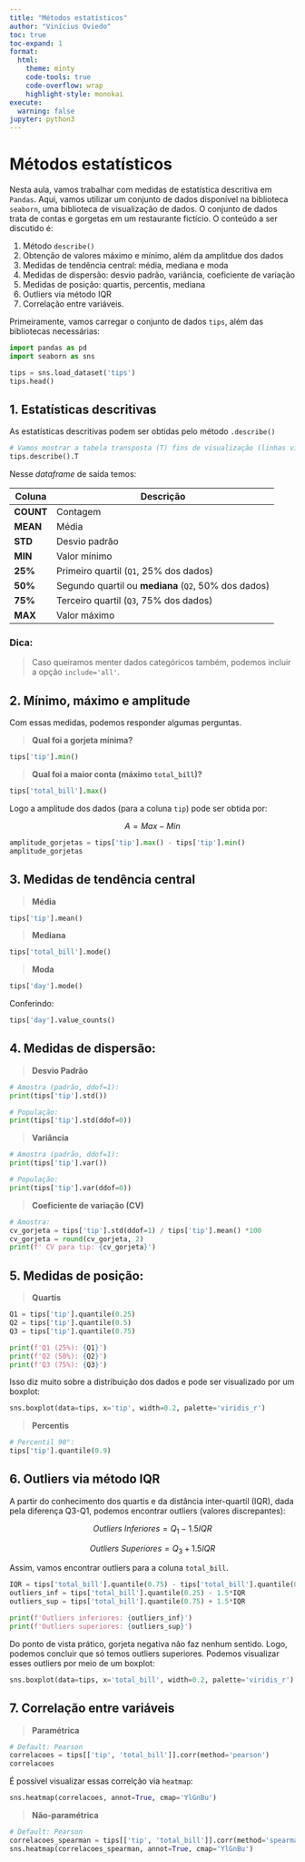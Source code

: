 ```yaml
---
title: "Métodos estatísticos"
author: "Vinícius Oviedo"
toc: true
toc-expand: 1
format:
  html:
    theme: minty
    code-tools: true
    code-overflow: wrap
    highlight-style: monokai
execute:
  warning: false
jupyter: python3
---
```


# Métodos estatísticos

Nesta aula, vamos trabalhar com medidas de estatística descritiva em `Pandas`. Aqui, vamos utilizar um conjunto de dados disponível na biblioteca `seaborn`, uma biblioteca de visualização de dados. O conjunto de dados trata de contas e gorgetas em um restaurante fictício. O conteúdo a ser discutido é:

1. Método `describe()`
2. Obtenção de valores máximo e mínimo, além da amplitdue dos dados
3. Medidas de tendência central: média, mediana e moda
4. Medidas de dispersão: desvio padrão, variância, coeficiente de variação
5. Medidas de posição: quartis, percentis, mediana
6. Outliers via método IQR
7. Correlação entre variáveis.

Primeiramente, vamos carregar o conjunto de dados `tips`, além das bibliotecas necessárias:

```python
import pandas as pd
import seaborn as sns

tips = sns.load_dataset('tips')
tips.head()
```

## 1. Estatísticas descritivas

As estatísticas descritivas podem ser obtidas pelo método `.describe()`

```python
# Vamos mostrar a tabela transposta (T) fins de visualização (linhas viram colunas):
tips.describe().T
```

Nesse *dataframe* de saída temos:

| Coluna | Descrição |
| ------ | --------- |
| **COUNT** | Contagem |
| **MEAN** | Média |
| **STD** | Desvio padrão |
| **MIN** | Valor mínimo |
| **25%** | Primeiro quartil (`Q1`, 25% dos dados) |
| **50%** | Segundo quartil ou **mediana** (`Q2`, 50% dos dados) |
| **75%** | Terceiro quartil (`Q3`, 75% dos dados) |
| **MAX** | Valor máximo |

### Dica:
> Caso queiramos menter dados categóricos também, podemos incluir a opção `include='all'`.


## 2. Mínimo, máximo e amplitude

Com essas medidas, podemos responder algumas perguntas.

> **Qual foi a gorjeta mínima?**

```python
tips['tip'].min()
```

> **Qual foi a maior conta (máximo `total_bill`)?**

```python
tips['total_bill'].max()
```

Logo a amplitude dos dados (para a coluna `tip`) pode ser obtida por:

$$
A = Max - Min
$$

```python
amplitude_gorjetas = tips['tip'].max() - tips['tip'].min()
amplitude_gorjetas
```

## 3. Medidas de tendência central

> **Média**

```python
tips['tip'].mean()
```

> **Mediana**

```python
tips['total_bill'].mode()
```

> **Moda**

```python
tips['day'].mode()
```

Conferindo:

```python
tips['day'].value_counts()
```


## 4. Medidas de dispersão:

> **Desvio Padrão**

```python
# Amostra (padrão, ddof=1):
print(tips['tip'].std())

# População:
print(tips['tip'].std(ddof=0))
```

> **Variância**

```python
# Amostra (padrão, ddof=1):
print(tips['tip'].var())

# População:
print(tips['tip'].var(ddof=0))
```

> **Coeficiente de variação (CV)**

```python
# Amostra:
cv_gorjeta = tips['tip'].std(ddof=1) / tips['tip'].mean() *100
cv_gorjeta = round(cv_gorjeta, 2)
print(f' CV para tip: {cv_gorjeta}')
``` 


## 5. Medidas de posição:

> **Quartis**

```python
Q1 = tips['tip'].quantile(0.25)
Q2 = tips['tip'].quantile(0.5)
Q3 = tips['tip'].quantile(0.75)

print(f'Q1 (25%): {Q1}')
print(f'Q2 (50%): {Q2}')
print(f'Q3 (75%): {Q3}')
```

Isso diz muito sobre a distribuição dos dados e pode ser visualizado por um boxplot:

```python
sns.boxplot(data=tips, x='tip', width=0.2, palette='viridis_r')
```

> **Percentis**

```python
# Percentil 90°:
tips['tip'].quantile(0.9)
```

## 6. Outliers via método IQR

A partir do conhecimento dos quartis e da distância inter-quartil (IQR), dada pela diferença Q3-Q1, podemos encontrar outliers (valores discrepantes):

$$
Outliers \ Inferiores = Q_1 - 1.5 IQR
$$

$$
Outliers \ Superiores = Q_3 + 1.5 IQR
$$

Assim, vamos encontrar outliers para a coluna `total_bill`.

```python
IQR = tips['total_bill'].quantile(0.75) - tips['total_bill'].quantile(0.25)
outliers_inf = tips['total_bill'].quantile(0.25) - 1.5*IQR
outliers_sup = tips['total_bill'].quantile(0.75) + 1.5*IQR

print(f'Outliers inferiores: {outliers_inf}')
print(f'Outliers superiores: {outliers_sup}')
```

Do ponto de vista prático, gorjeta negativa não faz nenhum sentido. Logo, podemos concluir que só temos outliers superiores. Podemos visualizar esses outliers por meio de um boxplot:

```python
sns.boxplot(data=tips, x='total_bill', width=0.2, palette='viridis_r')
```


## 7. Correlação entre variáveis

> **Paramétrica**

```python
# Default: Pearson
correlacoes = tips[['tip', 'total_bill']].corr(method='pearson')
correlacoes
```

É possível visualizar essas correlção via `heatmap`:

```python
sns.heatmap(correlacoes, annot=True, cmap='YlGnBu')
```

> **Não-paramétrica**

```python
# Default: Pearson
correlacoes_spearman = tips[['tip', 'total_bill']].corr(method='spearman')
sns.heatmap(correlacoes_spearman, annot=True, cmap='YlGnBu')
```